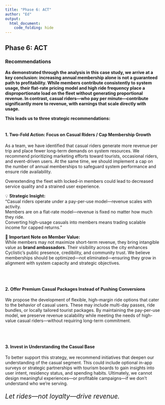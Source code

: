 ```yaml
---
title: "Phase 6: ACT"
author: "Ed"
output:
  html_document:
    code_folding: hide
---
```


## Phase 6: ACT  

### Recommendations


**As demonstrated through the analysis in this case study, we arrive at a key conclusion: increasing annual membership alone is not a guaranteed path to profitability. While members contribute consistently to system usage, their flat-rate pricing model and high ride frequency place a disproportionate load on the fleet without generating proportional revenue. In contrast, casual riders—who pay per minute—contribute significantly more to revenue, with earnings that scale directly with usage.**

**This leads us to three strategic recommendations:**
<br>
<br>

#### 1. Two-Fold Action: Focus on Casual Riders / Cap Membership Growth

As a team, we have identified that casual riders generate more revenue per trip and place fewer long-term demands on system resources. We recommend prioritizing marketing efforts toward tourists, occasional riders, and event-driven users. At the same time, we should implement a cap on the number of annual memberships to safeguard system performance and ensure ride availability.

Overextending the fleet with locked-in members could lead to decreased service quality and a strained user experience.

💡 **Strategic Insight:**  
“Casual riders operate under a pay-per-use model—revenue scales with activity.  
Members are on a flat-rate model—revenue is fixed no matter how much they ride.  
Converting high-usage casuals into members means trading scalable income for capped returns.”

🧭 **Important Note on Member Value:**  
While members may not maximize short-term revenue, they bring intangible value as **brand ambassadors**. Their visibility across the city enhances Cyclistic’s public presence, credibility, and community trust. We believe memberships should be optimized—not eliminated—ensuring they grow in alignment with system capacity and strategic objectives.

<br>
<br>

#### 2. Offer Premium Casual Packages Instead of Pushing Conversions

We propose the development of flexible, high-margin ride options that cater to the behavior of casual users. These may include multi-day passes, ride bundles, or locally tailored tourist packages. By maintaining the pay-per-use model, we preserve revenue scalability while meeting the needs of high-value casual riders—without requiring long-term commitment.

<br>
<br>

#### 3. Invest in Understanding the Casual Base

To better support this strategy, we recommend initiatives that deepen our understanding of the casual segment. This could include optional in-app surveys or strategic partnerships with tourism boards to gain insights into user intent, residency status, and spending habits. Ultimately, we cannot design meaningful experiences—or profitable campaigns—if we don’t understand who we’re serving.

<div align="center" style="font-size: 1.5em; font-style: italic; margin-top: 20px;">
  Let rides—not loyalty—drive revenue.
</div>

<br>
<br>
<br>